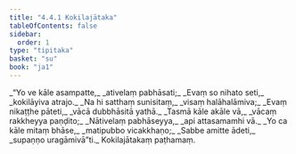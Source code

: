 ```yaml
---
title: "4.4.1 Kokilajātaka"
tableOfContents: false
sidebar:
  order: 1
type: "tipitaka"
basket: "su"
book: "ja1"
---
```



<DynamicBreadcrumb />

<Division number="121" book="ja1">

<Paragraph number="1039" type="verses" book="ja1">
_“Yo ve kāle asampatte,_  
_ativelaṃ pabhāsati;_  
_Evaṃ so nihato seti,_  
_kokilāyiva atrajo._  

</Paragraph>

</Division>
<Division number="122" book="ja1">

<Paragraph number="1040" type="verses" book="ja1">
_Na hi satthaṃ sunisitaṃ,_  
_visaṃ halāhalāmiva;_  
_Evaṃ nikaṭṭhe pāteti,_  
_vācā dubbhāsitā yathā._  

</Paragraph>

</Division>
<Division number="123" book="ja1">

<Paragraph number="1041" type="verses" book="ja1">
_Tasmā kāle akāle vā,_  
_vācaṃ rakkheyya paṇḍito;_  
_Nātivelaṃ pabhāseyya,_  
_api attasamamhi vā._  

</Paragraph>

</Division>
<Division number="124" book="ja1">

<Paragraph number="1042" type="verses" book="ja1">
_Yo ca kāle mitaṃ bhāse,_  
_matipubbo vicakkhaṇo;_  
_Sabbe amitte ādeti,_  
_supaṇṇo uragāmivā”ti._  


</Paragraph>
</Division>

<Paragraph number="1043" type="center" book="ja1">
Kokilajātakaṃ paṭhamaṃ.
</Paragraph>